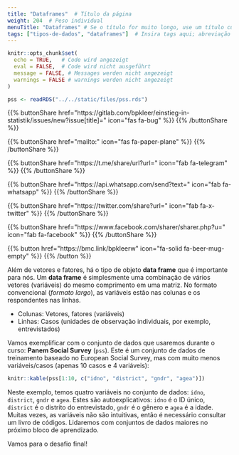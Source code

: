 ```yaml
---
title: "Dataframes"  # Título da página
weight: 204  # Peso individual
menuTitle: "Dataframes" # Se o título for muito longo, use um título curto aqui
tags: ["tipos-de-dados", "dataframes"]  # Insira tags aqui; abreviação do que acontece na página
---
```


```r
knitr::opts_chunk$set(
  echo = TRUE,   # Code wird angezeigt
  eval = FALSE,  # Code wird nicht ausgeführt
  message = FALSE, # Messages werden nicht angezeigt
  warnings = FALSE # warnings werden nicht angezeigt
)

pss <- readRDS("../../static/files/pss.rds")
```

{{% buttonShare href=\"https\:\/\/gitlab.com\/bpkleer\/einstieg-in-statistik\/issues\/new?issue[title]=\" icon=\"fas fa-bug\" %}} {{% /buttonShare %}} 

{{% buttonShare href=\"mailto\:\" icon=\"fas fa-paper-plane\" %}} {{% /buttonShare %}}

{{% buttonShare href=\"https\:\/\/t.me\/share\/url?url=\" icon=\"fab fa-telegram\" %}} {{% /buttonShare %}}

{{% buttonShare href=\"https\:\/\/api.whatsapp.com\/send?text=\" icon=\"fab fa-whatsapp\" %}} {{% /buttonShare %}}

{{% buttonShare href=\"https\:\/\/twitter.com\/share?url=\" icon=\"fab fa-x-twitter\" %}} {{% /buttonShare %}}

{{% buttonShare href=\"https\:\/\/www.facebook.com\/sharer\/sharer.php?u=\" icon=\"fab fa-facebook\" %}} {{% /buttonShare %}}

{{% button href=\"https\:\/\/bmc.link\/bpkleerw\" icon=\"fa-solid fa-beer-mug-empty\" %}} {{% /button %}}

Além de vetores e fatores, há o tipo de objeto **data frame** que é importante para nós. Um **data frame** é simplesmente uma combinação de vários vetores (variáveis) do mesmo comprimento em uma matriz. No formato convencional (*formato largo*), as variáveis estão nas colunas e os respondentes nas linhas.

- Colunas: Vetores, fatores (variáveis)
- Linhas: Casos (unidades de observação individuais, por exemplo, entrevistados)

Vamos exemplificar com o conjunto de dados que usaremos durante o curso: **Panem Social Survey** (`pss`). Este é um conjunto de dados de treinamento baseado no European Social Survey, mas com muito menos variáveis/casos (apenas 10 casos e 4 variáveis):
```r
knitr::kable(pss[1:10, c("idno", "district", "gndr", "agea")])
```

Neste exemplo, temos quatro variáveis no conjunto de dados: `idno`, `district`, `gndr` e `agea`. Estes são autoexplicativos: `idno` é o ID único, `district` é o distrito do entrevistado, `gndr` é o gênero e `agea` é a idade. Muitas vezes, as variáveis não são intuitivas, então é necessário consultar um livro de códigos. Lidaremos com conjuntos de dados maiores no próximo bloco de aprendizado. 

Vamos para o desafio final!
